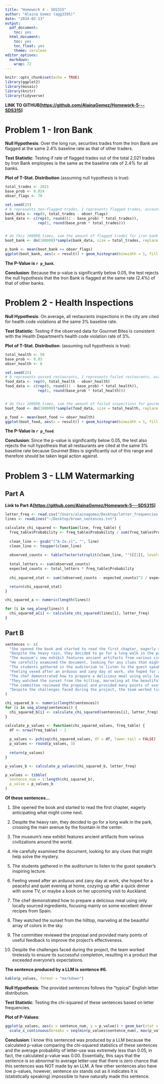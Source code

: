 ```yaml
---
title: "Homework 4 - SDS315"
author: "Alaina Gomez (agg3395)"
date: "2024-02-13"
output:
  pdf_document:
    toc: yes
  html_document:
    toc: yes
    toc_float: yes
    theme: cerulean
editor_options: 
  markdown: 
    wrap: 72
---
```


```r
knitr::opts_chunk$set(echo = TRUE)
library(ggplot2)
library(mosaic)
library(knitr)
library(tidyverse)
```

\newpage

**LINK TO GITHUB[<https://github.com/AlainaGomez/Homework-5---SDS315>]**

# Problem 1 - Iron Bank

**Null Hypothesis**: Over the long run, securities trades from the Iron
Bank are flagged at the same 2.4% baseline rate as that of other
traders.

**Test Statistic**: Testing if rate of flagged trades out of the total
2,021 trades by Iron Bank employees is the same as the baseline rate of
2.4% for all banks.

**Plot of T-Stat. Distribution** (assuming null hypothesis is true):

```r
total_trades <- 2021
base_prob <- 0.024
obser_flags <- 70

set.seed(25)
# 0 represents non-flagged trades, 1 represents flagged trades, account for baseline probability
bank_data <- rep(0, total_trades - obser_flags)
bank_data <- c(rep(0, round((1 - base_prob) * total_trades)), 
               rep(1, round(base_prob * total_trades)))


# do this 100000 times, sum the amount of flagged trades for iron bank
boot_bank <- do(100000)*sample(bank_data, size = total_trades, replace = TRUE) %>% sum()
```

```r
p_bank <- mean(boot_bank >= obser_flags)
ggplot(boot_bank, aes(x = result)) + geom_histogram(binwidth = 1, fill = "grey", color = "black") + theme_minimal() + labs(x = "Flagged Trades", y = "Count", title = "Bootstrapped Distribution of Flagged Trades (Iron Bank)") +  geom_vline(xintercept = 70, linetype = "dashed", color = "black")
```

**The P-Value is `r p_bank`**.

**Conclusion**: Because the p-value is significantly below 0.05, the
test rejects the null hypothesis that the Iron Bank is flagged at the
same rate (2.4%) of that of other banks.

\newpage

# Problem 2 - Health Inspections

**Null Hypothesis**: On average, all restaurants inspections in the city
are cited for health code violations at the same 3% baseline rate.

**Test Statistic**: Testing if the observed data for Gourmet Bites is
consistent with the Health Department's health code violation rate of
3%.

**Plot of T-Stat. Distribution**: (assuming null hypothesis is true):

```r
total_health <- 50
base_prob <- 0.03
obser_health <- 8

set.seed(25)
# 0 represents passed restaurants, 1 represents failed restaurants, accounting for baseline probability
food_data <- rep(0, total_health - obser_health)
food_data <- c(rep(0, round((1 - base_prob) * total_health)), 
               rep(1, round(base_prob * total_health)))


# do this 100000 times, sum the amount of failed inspections for gourmet bites
boot_food <- do(100000)*sample(food_data, size = total_health, replace = TRUE) %>% sum()
```

```r
p_food <- mean(boot_food >= obser_health)
ggplot(boot_food, aes(x = result)) + geom_histogram(binwidth = 1, fill = "grey", color = "black") + theme_minimal() + geom_vline(xintercept = 8, linetype = "dashed", color = "black") + labs(x = "Number of Health Code Violations", y = "Count", title = "Bootstrapped Distribution of Health Code Violations (Gourmet Bites)")
```

**The P-Value is `r p_food`**.

**Conclusion**: Since the p-value is significantly below 0.05, the test
also rejects the null hypothesis that all restaurants are cited at the
same 3% baseline rate because Gourmet Bites is significantly out of this
range and therefore should be taken legal action against.

\newpage

# Problem 3 - LLM Watermarking

## Part A

**Link to Part A[<https://github.com/AlainaGomez/Homework-5---SDS315>]**

```r
letter_freq <- read.csv("/Users/alainagomez/Desktop/letter_frequencies.csv")
lines <- readLines("~/Desktop/brown_sentences.txt")

calculate_chi_squared <- function(line, freq_table) {
  freq_table$Probability <- freq_table$Probability / sum(freq_table$Probability)
  
  clean_line <- gsub("[^A-Za-z]", "", line)
  clean_line <- toupper(clean_line)
  
  observed_counts <- table(factor(strsplit(clean_line, "")[[1]], levels = freq_table$Letter))
  
  total_letters <- sum(observed_counts)
  expected_counts <- total_letters * freq_table$Probability
  
  chi_squared_stat <- sum((observed_counts - expected_counts)^2 / expected_counts)

  return(chi_squared_stat)
}

chi_squared_a <- numeric(length(lines))

for (i in seq_along(lines)) {
  chi_squared_a[i] <- calculate_chi_squared(lines[i], letter_freq)
}
```

## Part B

```r
sentences <- c(
  "She opened the book and started to read the first chapter, eagerly anticipating what might come next.",
  "Despite the heavy rain, they decided to go for a long walk in the park, crossing the main avenue by the fountain in the center.",
  "The museum’s new exhibit features ancient artifacts from various civilizations around the world.",
  "He carefully examined the document, looking for any clues that might help solve the mystery.",
  "The students gathered in the auditorium to listen to the guest speaker’s inspiring lecture.",
  "Feeling vexed after an arduous and zany day at work, she hoped for a peaceful and quiet evening at home, cozying up after a quick dinner with some TV, or maybe a book on her upcoming visit to Auckland.",
  "The chef demonstrated how to prepare a delicious meal using only locally sourced ingredients, focusing mainly on some excellent dinner recipes from Spain.",
  "They watched the sunset from the hilltop, marveling at the beautiful array of colors in the sky.",
  "The committee reviewed the proposal and provided many points of useful feedback to improve the project’s effectiveness.",
  "Despite the challenges faced during the project, the team worked tirelessly to ensure its successful completion, resulting in a product that exceeded everyone’s expectations."
)

chi_squared_b <- numeric(length(sentences))
for (i in seq_along(sentences)) {
  chi_squared_b[i] <- calculate_chi_squared(sentences[i], letter_freq)
}

calculate_p_values <- function(chi_squared_values, freq_table) {
  df <- nrow(freq_table) - 1
  
  p_values <- pchisq(chi_squared_values, df = df, lower.tail = FALSE)
  p_values <- round(p_values, 3)
  
  return(p_values)
}

p_values_b <- calculate_p_values(chi_squared_b, letter_freq)

p_values <- tibble(
  sentence_num = 1:length(chi_squared_b),
  p_value = p_values_b
)
```

**Of these sentences...**

1.  She opened the book and started to read the first chapter, eagerly
    anticipating what might come next.

2.  Despite the heavy rain, they decided to go for a long walk in the
    park, crossing the main avenue by the fountain in the center.

3.  The museum's new exhibit features ancient artifacts from various
    civilizations around the world.

4.  He carefully examined the document, looking for any clues that might
    help solve the mystery.

5.  The students gathered in the auditorium to listen to the guest
    speaker's inspiring lecture.

6.  Feeling vexed after an arduous and zany day at work, she hoped for a
    peaceful and quiet evening at home, cozying up after a quick dinner
    with some TV, or maybe a book on her upcoming visit to Auckland.

7.  The chef demonstrated how to prepare a delicious meal using only
    locally sourced ingredients, focusing mainly on some excellent
    dinner recipes from Spain.

8.  They watched the sunset from the hilltop, marveling at the beautiful
    array of colors in the sky.

9.  The committee reviewed the proposal and provided many points of
    useful feedback to improve the project's effectiveness.

10. Despite the challenges faced during the project, the team worked
    tirelessly to ensure its successful completion, resulting in a
    product that exceeded everyone's expectations.

**The sentence produced by a LLM is sentence #6.**

```r
kable(p_values, format = "markdown")
```

\newpage

**Null Hypothesis**: The provided sentences follows the "typical"
English letter distribution.

**Test Statistic**: Testing the chi-squared of these sentences based on
letter frequencies.

**Plot of P-Values**:

```r
ggplot(p_values, aes(x = sentence_num, y = p_value)) + geom_bar(stat = "identity") +
  scale_x_continuous(breaks = seq(min(p_values$sentence_num), max(p_values$sentence_num), by = 1)) + labs(x = "Sentence Number", y = "P-Value", title = "P-Value for Given Sentences") + theme_minimal()
```

**Conclusion**: I know this sentenced was produced by a LLM because the
calculated p-value comparing the chi-squared statistics of these
sentences and the average probability of letter-use was extremely less
than 0.05, in fact, the calculated p-value was 0.00. Essentially, this
says that the sentence is so abnormal to average letter-use that there
is zero chance that this sentences was NOT made by an LLM. A few other
sentences also have low p-values, however, sentence six stands out as it
indicates it is (statistically speaking) impossible to have naturally
made this sentence.
